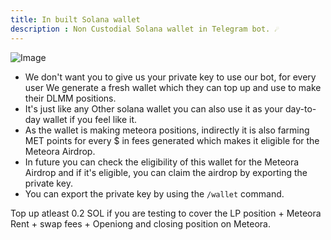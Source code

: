 ```yaml
---
title: In built Solana wallet
description : Non Custodial Solana wallet in Telegram bot. ☄️
---
```

![Image](http://127.0.2.2:3000/wallet.png)

- We don't want you to give us your private key to use our bot, for every user We generate a fresh wallet which they can top up and use to make their DLMM positions.
- It's just like any Other solana wallet you can also use it as your day-to-day wallet if you feel like it.
- As the wallet is making meteora positions, indirectly it is also farming MET points for every $ in fees generated  which makes it eligible for the Meteora Airdrop.
- In future you can check the eligibility of this wallet for the Meteora Airdrop and if it's eligible, you can claim the airdrop by exporting the private key.
- You can export the private key by using the `/wallet` command.

<Callout>Top up atleast 0.2 SOL if you are testing to cover the LP position + Meteora Rent + swap fees + Openiong and closing position on Meteora.</Callout>
